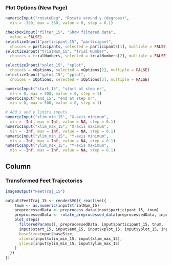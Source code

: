 ### Plot Options (New Page)
```r

numericInput("rotateDeg", "Rotate around y (degrees)",
  min = -360, max = 360, value = 0, step = 0.1)

checkboxInput("filter_15", "Show filtered data",
  value = FALSE)
selectizeInput("participant_15", "participant",
  choices = participants, selected = participants[1], multiple = FALSE)
selectizeInput("trialNum_15", "Trial Number",
  choices = trialNumbers, selected = trialNumbers[2], multiple = FALSE) # set to trial 2 so that if practice is filtered out, it still plots

selectizeInput("xplot_15", "xplot",
  choices = xOptions, selected = xOptions[2], multiple = FALSE)
selectizeInput("yplot_15", "yplot",
  choices = xOptions, selected = xOptions[3], multiple = FALSE)

numericInput("start_15", "start at step nr",
  min = 0, max = 500, value = 0, step = 1)
numericInput("end_15", "end at step nr",
  min = 0, max = 500, value = 0, step = 1)

# Add x and y limits inputs
numericInput("xlim_min_15", "X-axis minimum",
  min = -Inf, max = Inf, value = NA, step = 0.1)
numericInput("xlim_max_15", "X-axis maximum",
  min = -Inf, max = Inf, value = NA, step = 0.1)
numericInput("ylim_min_15", "Y-axis minimum",
  min = -Inf, max = Inf, value = NA, step = 0.1)
numericInput("ylim_max_15", "Y-axis maximum",
  min = -Inf, max = Inf, value = NA, step = 0.1)
```

Column
--------------------------------------------
### Transformed Feet Trajectories {data-height=1500}

```r
imageOutput("FeetTraj_15")
```

```r
output$FeetTraj_15 <- renderSVG({ reactive({
    tnum <- as.numeric(input$trialNum_15)
    preprocessedData <- preprocess_data(input$participant_15, tnum) 
    preprocessedData <- rotate_preprocessed_data(preprocessedData, input$rotateDeg*pi/180)
    plot_steps(
      filteredParams(), preprocessedData, input$participant_15, tnum, 
      input$start_15, input$end_15, input$xplot_15, input$yplot_15, input$filter_15, 
      baseSize=input$baseSize,
      xlim=c(input$xlim_min_15, input$xlim_max_15),
      ylim=c(input$ylim_min_15, input$ylim_max_15)
    )
  })
})
```